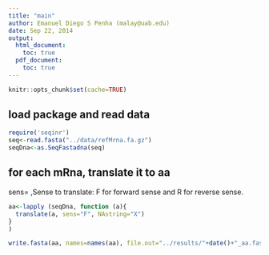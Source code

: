 ```yaml
---
title: "main"
author: Emanuel Diego S Penha (malay@uab.edu)
date: Sep 22, 2014
output:
  html_document:
    toc: true
  pdf_document:
    toc: true
---
```


```r
knitr::opts_chunk$set(cache=TRUE)
```

## load package and read data
```r
require('seqinr')
seq<-read.fasta("../data/refMrna.fa.gz")
seqDna<-as.SeqFastadna(seq)
```
## for each mRna, translate it to aa
sens= ,Sense to translate: F for forward sense and R for reverse sense.

```r
aa<-lapply (seqDna, function (a){
  translate(a, sens="F", NAstring="X")
}
)
```

```r
write.fasta(aa, names=names(aa), file.out="../results/"+date()+"_aa.fasta")
```
